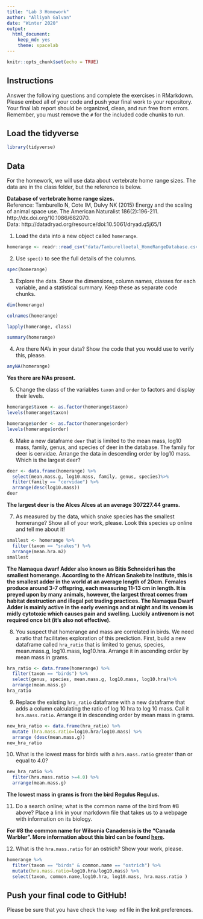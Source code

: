 ```yaml
---
title: "Lab 3 Homework"
author: "Alliyah Galvan"
date: "Winter 2020"
output:
  html_document: 
    keep_md: yes
    theme: spacelab
---
```


```r
knitr::opts_chunk$set(echo = TRUE)
```

## Instructions
Answer the following questions and complete the exercises in RMarkdown. Please embed all of your code and push your final work to your repository. Your final lab report should be organized, clean, and run free from errors. Remember, you must remove the `#` for the included code chunks to run.  

## Load the tidyverse
```r
library(tidyverse)
```

## Data
For the homework, we will use data about vertebrate home range sizes. The data are in the class folder, but the reference is below.  

**Database of vertebrate home range sizes.**  
Reference: Tamburello N, Cote IM, Dulvy NK (2015) Energy and the scaling of animal space use. The American Naturalist 186(2):196-211. http://dx.doi.org/10.1086/682070.  
Data: http://datadryad.org/resource/doi:10.5061/dryad.q5j65/1  

1. Load the data into a new object called `homerange`.  
```r
homerange <- readr::read_csv("data/Tamburelloetal_HomeRangeDatabase.csv")
```

2. Use `spec()` to see the full details of the columns.  
```r
spec(homerange)
```

3. Explore the data. Show the dimensions, column names, classes for each variable, and a statistical summary. Keep these as separate code chunks.  

```r
dim(homerange)
```

```r
colnames(homerange)
```

```r
lapply(homerange, class)
```

```r
summary(homerange)
```

4. Are there NA's in your data? Show the code that you would use to verify this, please.  

```r
anyNA(homerange)
```
**Yes there are NAs present.**

5. Change the class of the variables `taxon` and `order` to factors and display their levels.  

```r
homerange$taxon <- as.factor(homerange$taxon)
levels(homerange$taxon)
```

```r
homerange$order <- as.factor(homerange$order)
levels(homerange$order)
```

6. Make a new dataframe `deer` that is limited to the mean mass, log10 mass, family, genus, and species of deer in the database. The family for deer is cervidae. Arrange the data in descending order by log10 mass. Which is the largest deer?  

```r
deer <- data.frame(homerange) %>% 
  select(mean.mass.g, log10.mass, family, genus, species)%>%
  filter(family == "cervidae") %>% 
  arrange(desc(log10.mass))
deer
```
**The largest deer is the Alces Alces at an average 307227.44 grams.**

7. As measured by the data, which snake species has the smallest homerange? Show all of your work, please. Look this species up online and tell me about it!  

```r
smallest <- homerange %>% 
  filter(taxon == "snakes") %>% 
  arrange(mean.hra.m2)
smallest
```
**The Namaqua dwarf Adder also known as Bitis Schneideri has the smallest homerange. According to the African Snakebite Institute, this is the smallest adder in the world at an average length of 20cm. Females produce around 3-7 offspring, each measuring 11-13 cm in length. It is preyed upon by many animals, however, the largest threat comes from habitat destruction and illegal pet trading practices. The Namaqua Dwarf Adder is mainly active in the early evenings and at night and its venom is midly cytotoxic which causes pain and swelling. Luckily antivenom is not required once bit (it's also not effective).**

8. You suspect that homerange and mass are correlated in birds. We need a ratio that facilitates exploration of this prediction. First, build a new dataframe called `hra_ratio` that is limited to genus, species, mean.mass.g, log10.mass, log10.hra. Arrange it in ascending order by mean mass in grams.  
```r
hra_ratio <- data.frame(homerange) %>% 
  filter(taxon == "birds") %>% 
  select(genus, species, mean.mass.g, log10.mass, log10.hra)%>%
  arrange(mean.mass.g)
hra_ratio
```


9. Replace the existing `hra_ratio` dataframe with a new dataframe that adds a column calculating the ratio of log 10 hra to log 10 mass. Call it `hra.mass.ratio`. Arrange it in descending order by mean mass in grams. 

```r
new_hra_ratio <- data.frame(hra_ratio) %>% 
  mutate (hra.mass.ratio=log10.hra/log10.mass) %>% 
  arrange (desc(mean.mass.g))
new_hra_ratio
```

10. What is the lowest mass for birds with a `hra.mass.ratio` greater than or equal to 4.0?

```r
new_hra_ratio %>% 
  filter(hra.mass.ratio >=4.0) %>% 
  arrange(mean.mass.g)
```
**The lowest mass in grams is from the bird Regulus Regulus.**

11. Do a search online; what is the common name of the bird from #8 above? Place a link in your markdown file that takes us to a webpage with information on its biology.  

**For #8 the common name for Wilsonia Canadensis is the "Canada Warbler". More information about this bird can be found [here](https://en.wikipedia.org/wiki/Canada_warbler).**

12. What is the `hra.mass.ratio` for an ostrich? Show your work, please.  

```r
homerange %>% 
  filter(taxon == "birds" & common.name == "ostrich") %>% 
  mutate(hra.mass.ratio=log10.hra/log10.mass) %>% 
  select(taxon, common.name,log10.hra, log10.mass, hra.mass.ratio )
```

## Push your final code to GitHub!
Please be sure that you have check the `keep md` file in the knit preferences.  